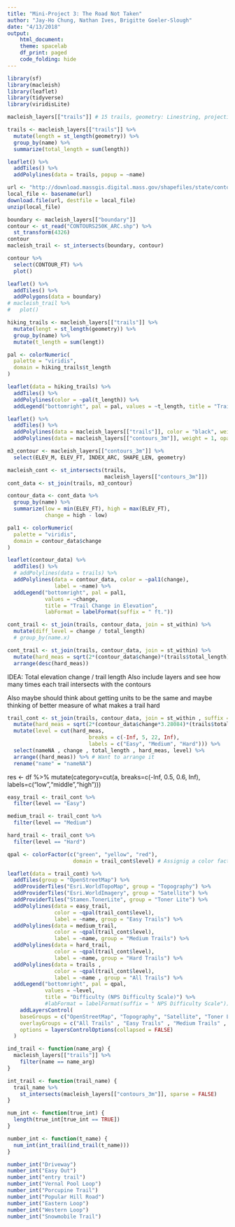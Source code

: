 ```yaml
---
title: "Mini-Project 3: The Road Not Taken"
author: "Jay-Ho Chung, Nathan Ives, Brigitte Goeler-Slough"
date: "4/13/2018"
output: 
    html_document:
    theme: spacelab
    df_print: paged
    code_folding: hide
---
```


```r
library(sf)
library(macleish)
library(leaflet)
library(tidyverse)
library(viridisLite)
```

```r
macleish_layers[["trails"]] # 15 trails, geometry: Linestring, projection is longlat
```

```r
trails <- macleish_layers[["trails"]] %>% 
  mutate(length = st_length(geometry)) %>% 
  group_by(name) %>% 
  summarize(total_length = sum(length))

leaflet() %>% 
  addTiles() %>% 
  addPolylines(data = trails, popup = ~name)
```

```r
url <- "http://download.massgis.digital.mass.gov/shapefiles/state/contours250k.zip"
local_file <- basename(url)
download.file(url, destfile = local_file)
unzip(local_file)
```

```r
boundary <- macleish_layers[["boundary"]]
contour <- st_read("CONTOURS250K_ARC.shp") %>%
  st_transform(4326)
contour
macleish_trail <- st_intersects(boundary, contour)
```

```r
contour %>%
  select(CONTOUR_FT) %>%
  plot()
```

```r
leaflet() %>% 
  addTiles() %>% 
  addPolygons(data = boundary)
# macleish_trail %>% 
#   plot()
```

```r
hiking_trails <- macleish_layers[["trails"]] %>%
  mutate(lengt = st_length(geometry)) %>% 
  group_by(name) %>% 
  mutate(t_length = sum(lengt))

pal <- colorNumeric(
  palette = "viridis",
  domain = hiking_trails$t_length
)

leaflet(data = hiking_trails) %>%
  addTiles() %>%
  addPolylines(color = ~pal(t_length)) %>%
  addLegend("bottomright", pal = pal, values = ~t_length, title = "Trail Length", labFormat = labelFormat(suffix =  "m"))
```

```r
leaflet() %>%
  addTiles() %>%
  addPolylines(data = macleish_layers[["trails"]], color = "black", weight = 3, opacity = .5) %>%
  addPolylines(data = macleish_layers[["contours_3m"]], weight = 1, opacity = .5)
```

```r
m3_contour <- macleish_layers[["contours_3m"]] %>% 
  select(ELEV_M, ELEV_FT, INDEX_ARC, SHAPE_LEN, geometry)
```

```r
macleish_cont <- st_intersects(trails,
                               macleish_layers[["contours_3m"]])
cont_data <- st_join(trails, m3_contour)

contour_data <- cont_data %>% 
  group_by(name) %>% 
  summarize(low = min(ELEV_FT), high = max(ELEV_FT),
            change = high - low)

pal1 <- colorNumeric(
  palette = "viridis",
  domain = contour_data$change
)

leaflet(contour_data) %>% 
  addTiles() %>% 
  # addPolylines(data = trails) %>% 
  addPolylines(data = contour_data, color = ~pal1(change),
               label = ~name) %>% 
  addLegend("bottomright", pal = pal1, 
            values = ~change, 
            title = "Trail Change in Elevation",
            labFormat = labelFormat(suffix = " ft."))
```

```r
cont_trail <- st_join(trails, contour_data, join = st_within) %>% 
  mutate(diff_level = change / total_length)
  # group_by(name.x)
```



```r
cont_trail <- st_join(trails, contour_data, join = st_within) %>% 
  mutate(hard_meas = sqrt(2*(contour_data$change)*(trails$total_length))) %>%
  arrange(desc(hard_meas))
```

IDEA: Total elevation change / trail length
Also include layers and see how many times each trail intersects with the contours

Also maybe should think about getting units to be the same and maybe thinking of better measure of what makes a trail hard


```r
trail_cont <- st_join(trails, contour_data, join = st_within , suffix = c("name" = "name")) %>% # st_within is the join type
  mutate(hard_meas = sqrt(2*(contour_data$change*3.28084)*(trails$total_length*0.000621371))) %>% # Using the equation from the National Park Service
  mutate(level = cut(hard_meas, 
                          breaks = c(-Inf, 5, 22, Inf), 
                          labels = c("Easy", "Medium", "Hard"))) %>% 
  select(nameNA , change , total_length , hard_meas, level) %>%
  arrange((hard_meas)) %>% # Want to arrange it
  rename("name" = "nameNA")
```

res <- df %>% mutate(category=cut(a, breaks=c(-Inf, 0.5, 0.6, Inf), labels=c("low","middle","high")))

```r
easy_trail <- trail_cont %>% 
  filter(level == "Easy")

medium_trail <- trail_cont %>% 
  filter(level == "Medium")

hard_trail <- trail_cont %>% 
  filter(level == "Hard")
```


```r
qpal <- colorFactor(c("green", "yellow", "red"), 
                     domain = trail_cont$level) # Assignig a color factor. to the difficulty.

leaflet(data = trail_cont) %>%
  addTiles(group = "OpenStreetMap") %>%
  addProviderTiles("Esri.WorldTopoMap", group = "Topography") %>%
  addProviderTiles("Esri.WorldImagery", group = "Satellite") %>%
  addProviderTiles("Stamen.TonerLite", group = "Toner Lite") %>%
  addPolylines(data = easy_trail, 
               color = ~qpal(trail_cont$level),
               label = ~name, group = "Easy Trails") %>% 
  addPolylines(data = medium_trail, 
               color = ~qpal(trail_cont$level),
               label = ~name, group = "Medium Trails") %>% 
  addPolylines(data = hard_trail, 
               color = ~qpal(trail_cont$level),
               label = ~name, group = "Hard Trails") %>% 
  addPolylines(data = trails , 
               color = ~qpal(trail_cont$level), 
               label = ~name , group = "All Trails") %>%
  addLegend("bottomright", pal = qpal, 
            values = ~level, 
            title = "Difficulty (NPS Difficulty Scale)") %>%
            #labFormat = labelFormat(suffix = " NPS Difficulty Scale"))
    addLayersControl(
    baseGroups = c("OpenStreetMap", "Topography", "Satellite", "Toner Lite"),
    overlayGroups = c("All Trails" , "Easy Trails" , "Medium Trails" , "Hard Trails") ,
    options = layersControlOptions(collapsed = FALSE)
  ) 
```


```r
ind_trail <- function(name_arg) {
  macleish_layers[["trails"]] %>%
    filter(name == name_arg)
}

int_trail <- function(trail_name) {
  trail_name %>%
    st_intersects(macleish_layers[["contours_3m"]], sparse = FALSE)
}

num_int <- function(true_int) {
  length(true_int[true_int == TRUE])
}

number_int <- function(t_name) {
  num_int(int_trail(ind_trail(t_name)))
}

number_int("Driveway")
number_int("Easy Out")
number_int("entry trail")
number_int("Vernal Pool Loop")
number_int("Porcupine Trail")
number_int("Popular Hill Road")
number_int("Eastern Loop")
number_int("Western Loop")
number_int("Snowmobile Trail")
```
